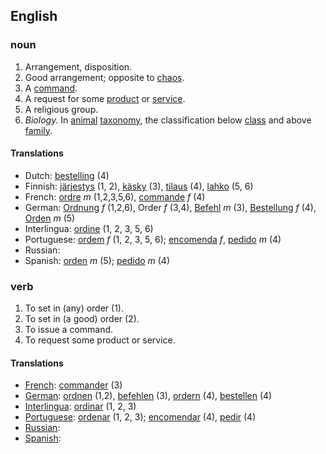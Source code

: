==English==

===noun===
# Arrangement, disposition.
# Good arrangement; opposite to [[chaos]].
# A [[command]].
# A request for some [[product]] or [[service]].
# A religious group.
#  ''Biology.''  In [[animal]] [[taxonomy]], the classification below [[class]] and above [[family]].

====Translations====
*Dutch: [[bestelling]] (4)
*Finnish: [[järjestys]] (1, 2), [[käsky]] (3), [[tilaus]] (4), [[lahko]] (5, 6)
*French: [[ordre]] ''m'' (1,2,3,5,6), [[commande]] ''f'' (4)
*German: [[Ordnung]] ''f'' (1,2,6), Order ''f'' (3,4), [[Befehl]] ''m'' (3), [[Bestellung]] ''f'' (4), [[Orden]] ''m'' (5)
*Interlingua: [[ordine]] (1, 2, 3, 5, 6)
*Portuguese: [[ordem]] ''f'' (1, 2, 3, 5, 6); [[encomenda]] ''f'', [[pedido]] ''m'' (4)
*Russian: [[]]
*Spanish: [[orden]] ''m'' (5); [[pedido]] ''m'' (4)

===verb===
# To set in (any) order (1).
# To set in (a good) order (2).
# To issue a command.
# To request some product or service.

====Translations====

*[[French]]: [[commander]] (3)
*[[German]]: [[ordnen]] (1,2), [[befehlen]] (3), [[ordern]] (4), [[bestellen]] (4)
*[[Interlingua]]: [[ordinar]] (1, 2, 3)
*[[Portuguese]]: [[ordenar]] (1, 2, 3); [[encomendar]] (4), [[pedir]] (4)
*[[Russian]]: [[]]
*[[Spanish]]: [[]]